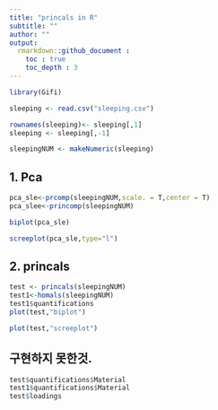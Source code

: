 ```yaml
---
title: "princals in R"
subtitle: ""
author: ""
output: 
  rmarkdown::github_document :
    toc : true
    toc_depth : 3
---
```


```r
library(Gifi)

```

```r
sleeping <- read.csv("sleeping.csv")

rownames(sleeping)<- sleeping[,1]
sleeping <- sleeping[,-1]

```
```r
sleepingNUM <- makeNumeric(sleeping)
```

## 1. Pca 
```r
pca_sle<-prcomp(sleepingNUM,scale. = T,center = T)
pca_slee<-princomp(sleepingNUM)

```

```r
biplot(pca_sle)

screeplot(pca_sle,type="l")

```

## 2. princals
```r
test <- princals(sleepingNUM)
test1<-homals(sleepingNUM)
test1$quantifications
plot(test,"biplot")

plot(test,"screeplot")
```

## 구현하지 못한것.
```r
test$quantifications$Material
test1$quantifications$Material
test$loadings
```




